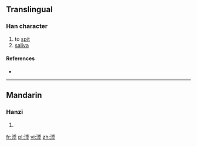 ==Translingual==

===Han character===
{{Han char|rn=85|rad=水|as=08|sn=11|four=|canj=EHJM}}

# to [[spit]]
# [[saliva]]

====References====
* {{Han ref|kx=0628.140|dkj=17596|dj=1030.060|hdz=31651.050|uh=6DB6|ud=28086}}

----

==Mandarin==

===Hanzi===
{{cmn-hanzi|pin=[[dòng]] ([[dong4]]), [[tuō]] ([[tuo1]])|wg=tung<sup>4</sup>, t'o<sup>1</sup>}}

# {{defn|lang=cmn|sort=水08}}

[[fr:涶]]
[[pl:涶]]
[[vi:涶]]
[[zh:涶]]